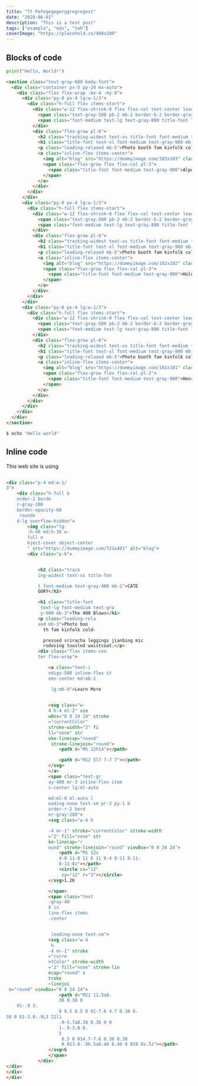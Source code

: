 ```yaml
---
title: "Tt Pefegegegerggregregost"
date: "2020-06-01"
description: "This is a test post"
tags: ["example", "mdx", "teh"]
coverImage: "https://placehold.co/400x200"
---
```


<div >

## Blocks of code

```python
print("Hello, World!")
```

<div className="max-w-3xl">

```html
<section class="text-gray-600 body-font">
  <div class="container px-5 py-24 mx-auto">
    <div class="flex flex-wrap -mx-4 -my-8">
      <div class="py-8 px-4 lg:w-1/3">
        <div class="h-full flex items-start">
          <div class="w-12 flex-shrink-0 flex flex-col text-center leading-none">
            <span class="text-gray-500 pb-2 mb-2 border-b-2 border-gray-200">Jul</span>
            <span class="font-medium text-lg text-gray-800 title-font leading-none">18</span>
          </div>
          <div class="flex-grow pl-6">
            <h2 class="tracking-widest text-xs title-font font-medium text-indigo-500 mb-1">CATEGORY</h2>
            <h1 class="title-font text-xl font-medium text-gray-900 mb-3">The 400 Blows</h1>
            <p class="leading-relaxed mb-5">Photo booth fam kinfolk cold-pressed sriracha leggings jianbing microdosing tousled waistcoat.</p>
            <a class="inline-flex items-center">
              <img alt="blog" src="https://dummyimage.com/103x103" class="w-8 h-8 rounded-full flex-shrink-0 object-cover object-center">
              <span class="flex-grow flex flex-col pl-3">
                <span class="title-font font-medium text-gray-900">Alper Kamu</span>
              </span>
            </a>
          </div>
        </div>
      </div>
      <div class="py-8 px-4 lg:w-1/3">
        <div class="h-full flex items-start">
          <div class="w-12 flex-shrink-0 flex flex-col text-center leading-none">
            <span class="text-gray-500 pb-2 mb-2 border-b-2 border-gray-200">Jul</span>
            <span class="font-medium text-lg text-gray-800 title-font leading-none">18</span>
          </div>
          <div class="flex-grow pl-6">
            <h2 class="tracking-widest text-xs title-font font-medium text-indigo-500 mb-1">CATEGORY</h2>
            <h1 class="title-font text-xl font-medium text-gray-900 mb-3">Shooting Stars</h1>
            <p class="leading-relaxed mb-5">Photo booth fam kinfolk cold-pressed sriracha leggings jianbing microdosing tousled waistcoat.</p>
            <a class="inline-flex items-center">
              <img alt="blog" src="https://dummyimage.com/102x102" class="w-8 h-8 rounded-full flex-shrink-0 object-cover object-center">
              <span class="flex-grow flex flex-col pl-3">
                <span class="title-font font-medium text-gray-900">Holden Caulfield</span>
              </span>
            </a>
          </div>
        </div>
      </div>
      <div class="py-8 px-4 lg:w-1/3">
        <div class="h-full flex items-start">
          <div class="w-12 flex-shrink-0 flex flex-col text-center leading-none">
            <span class="text-gray-500 pb-2 mb-2 border-b-2 border-gray-200">Jul</span>
            <span class="font-medium text-lg text-gray-800 title-font leading-none">18</span>
          </div>
          <div class="flex-grow pl-6">
            <h2 class="tracking-widest text-xs title-font font-medium text-indigo-500 mb-1">CATEGORY</h2>
            <h1 class="title-font text-xl font-medium text-gray-900 mb-3">Neptune</h1>
            <p class="leading-relaxed mb-5">Photo booth fam kinfolk cold-pressed sriracha leggings jianbing microdosing tousled waistcoat.</p>
            <a class="inline-flex items-center">
              <img alt="blog" src="https://dummyimage.com/101x101" class="w-8 h-8 rounded-full flex-shrink-0 object-cover object-center">
              <span class="flex-grow flex flex-col pl-3">
                <span class="title-font font-medium text-gray-900">Henry Letham</span>
              </span>
            </a>
          </div>
        </div>
      </div>
    </div>
  </div>
</section>
```


</div>

```bash
$ echo "Hello world"
```

## Inline code

This web site is using

```html
 
<div class="p-4 md:w-1/
3">
    <div class="h-full b
    order-2 borde
    r-gray-200 
    border-opacity-60
     rounde
    d-lg overflow-hidden">
        <img class="lg
        :h-48 md:h-36 w-
        full o
        bject-cover object-center
        " src="https://dummyimage.com/721x401" alt="blog">
        <div class="p-6">


            <h2 class="track
            ing-widest text-xs title-fon

            t font-medium text-gray-400 mb-1">CATE
            GORY</h2>

            <h1 class="title-font
             text-lg font-medium text-gra
             y-900 mb-3">The 400 Blows</h1>
            <p class="leading-rela
            xed mb-3">Photo boo
              th fam kinfolk cold-

              pressed sriracha leggings jianbing mic
              rodosing tousled waistcoat.</p>
            <div class="flex items-cen
            ter flex-wrap">

                <a class="text-i
                ndigo-500 inline-flex it
                ems-center md:mb-2

                 lg:mb-0">Learn More
                

                <svg class="w-
                4 h-4 ml-2" vie
                wBox="0 0 24 24" stroke
                ="currentColor" 
                stroke-width="2" fi
                ll="none" str
                oke-linecap="round"
                 stroke-linejoin="round">
                    <path d="M5 12h14"></path>

                    <path d="M12 5l7 7-7 7"></path>
                </svg>
                </a>
                <span class="text-gr
                ay-400 mr-3 inline-flex item
                s-center lg:ml-auto

                md:ml-0 ml-auto l
                eading-none text-sm pr-3 py-1 b
                order-r-2 bord
                er-gray-200">
                <svg class="w-4 h

                -4 mr-1" stroke="currentColor" stroke-width
                ="2" fill="none" str
                ke-linecap="r
                ound" stroke-linejoin="round" viewBox="0 0 24 24">
                    <path d="M1 12s
                    4-8 11-8 11 8 11 8-4 8-11 8-11-
                    8-11-8z"></path>
                    <circle cx="12"
                     cy="12" r="3"></circle>
                </svg>1.2K

                </span>
                <span class="text
                -gray-40
                0 in
                line-flex items
                -center


                 leading-none text-sm">
                <svg class="w-4
                 h
                -4 mr-1" stroke
                ="curre
                ntColor" stroke-width
                ="2" fill="none" stroke-lin
                ecap="round" s
                troke
                -linejoi
 n="round" viewBox="0 0 24 24">
                    <path d="M21 11.5a8.
                    38 8.38 0 
    01-.9 3.
                    8 8.5 8.5 0 01-7.6 4.7 8.38 8.
38 0 01-3.8-.9L3 21l1
                    .9-5.7a8.38 8.38 0 0
                    1-.9-3.8 8.
                    5
                     8.5 0 014.7-7.6 8.38 8.38 
                     0 013.8-.9h.5a8.48 8.48 0 018 8v.5z"></path>
                </svg>6
                </span>
            </div>
</div>
</div>
</div>
```

</div>
